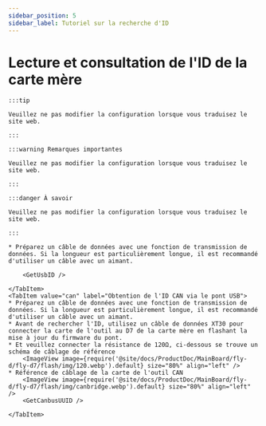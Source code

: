 ```yaml
---
sidebar_position: 5
sidebar_label: Tutoriel sur la recherche d'ID
---
```





# Lecture et consultation de l'ID de la carte mère

    :::tip

    Veuillez ne pas modifier la configuration lorsque vous traduisez le site web.

    :::

    :::warning Remarques importantes

    Veuillez ne pas modifier la configuration lorsque vous traduisez le site web.

    :::

    :::danger À savoir

    Veuillez ne pas modifier la configuration lorsque vous traduisez le site web.

    :::

<Tabs>
    <TabItem value="usb" label="Obtention de l'ID USB" default>
        
    * Préparez un câble de données avec une fonction de transmission de données. Si la longueur est particulièrement longue, il est recommandé d'utiliser un câble avec un aimant.
    
        <GetUsbID />
        
    </TabItem>
    <TabItem value="can" label="Obtention de l'ID CAN via le pont USB">
    * Préparez un câble de données avec une fonction de transmission de données. Si la longueur est particulièrement longue, il est recommandé d'utiliser un câble avec un aimant.
    * Avant de rechercher l'ID, utilisez un câble de données XT30 pour connecter la carte de l'outil au D7 de la carte mère en flashant la mise à jour du firmware du pont.
    * Et veuillez connecter la résistance de 120Ω, ci-dessous se trouve un schéma de câblage de référence
        <ImageView image={require('@site/docs/ProductDoc/MainBoard/fly-d/fly-d7/flash/img/120.webp').default} size="80%" align="left" />
    * Référence de câblage de la carte de l'outil CAN
        <ImageView image={require('@site/docs/ProductDoc/MainBoard/fly-d/fly-d7/flash/img/canbridge.webp').default} size="80%" align="left" />   
        <GetCanbusUUID />

    </TabItem>
</Tabs>
